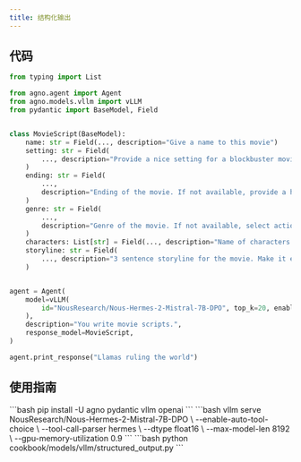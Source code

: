 ```yaml
---
title: 结构化输出
---
```

## 代码

```python cookbook/models/vllm/structured_output.py
from typing import List

from agno.agent import Agent
from agno.models.vllm import vLLM
from pydantic import BaseModel, Field


class MovieScript(BaseModel):
    name: str = Field(..., description="Give a name to this movie")
    setting: str = Field(
        ..., description="Provide a nice setting for a blockbuster movie."
    )
    ending: str = Field(
        ...,
        description="Ending of the movie. If not available, provide a happy ending.",
    )
    genre: str = Field(
        ...,
        description="Genre of the movie. If not available, select action, thriller or romantic comedy.",
    )
    characters: List[str] = Field(..., description="Name of characters for this movie.")
    storyline: str = Field(
        ..., description="3 sentence storyline for the movie. Make it exciting!"
    )


agent = Agent(
    model=vLLM(
        id="NousResearch/Nous-Hermes-2-Mistral-7B-DPO", top_k=20, enable_thinking=False
    ),
    description="You write movie scripts.",
    response_model=MovieScript,
)

agent.print_response("Llamas ruling the world")
```

## 使用指南

<Steps>
  <Snippet file="create-venv-step.mdx" />

  <Step title="安装库">
    ```bash
    pip install -U agno pydantic vllm openai
    ```
  </Step>

  <Step title="启动 vLLM 服务器">
    ```bash
    vllm serve NousResearch/Nous-Hermes-2-Mistral-7B-DPO \
        --enable-auto-tool-choice \
        --tool-call-parser hermes \
        --dtype float16 \
        --max-model-len 8192 \
        --gpu-memory-utilization 0.9
    ```
  </Step>

  <Step title="运行智能体">
    ```bash
    python cookbook/models/vllm/structured_output.py
    ```
  </Step>
</Steps>